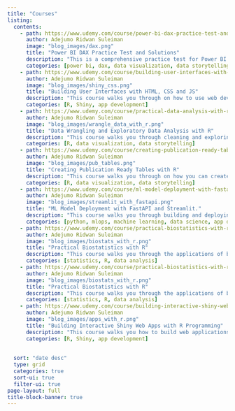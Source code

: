 ```yaml
---
title: "Courses"
listing:
  contents: 
    - path: https://www.udemy.com/course/power-bi-dax-practice-test-and-solutions/?referralCode=ADCE2EFFBB1C7548B824
      author: Adejumo Ridwan Suleiman
      image: "blog_images/dax.png"
      title: "Power BI DAX Practice Test and Solutions"
      description: "This is a comprehensive practice test for Power BI DAX, designed to help you assess and improve your skills in data analysis and modeling using DAX functions. The test includes a variety of questions covering key concepts and techniques in Power BI DAX, along with detailed solutions to help you understand the correct answers."
      categories: [power bi, dax, data visualization, data storytelling, data analysis]
    - path: https://www.udemy.com/course/building-user-interfaces-with-r-shiny-html-js-and-css/?referralCode=6A61833497008D5A53AF
      author: Adejumo Ridwan Suleiman
      image: "blog_images/shiny_css.png"
      title: "Building User Interfaces with HTML, CSS and JS"
      description: "This course walks you through on how to use web development technologies such as JS, CSS and HTML to build Shiny applications."
      categories: [R, Shiny, app development]
    - path: https://www.udemy.com/course/practical-data-analysis-with-r-programming/?referralCode=51DF29BB00C08C188480
      author: Adejumo Ridwan Suleiman
      image: "blog_images/wrangle_data_with_r.png"
      title: "Data Wrangling and Exploratory Data Analysis with R"
      description: "This course walks you through cleaning and exploring data using various libraries in R such as dplyr, tidyr, and so on."
      categories: [R, data visualization, data storytelling]
    - path: https://www.udemy.com/course/creating-publication-ready-tables-in-r/?referralCode=1981766BDF5C9F1A5B4D
      author: Adejumo Ridwan Suleiman
      image: "blog_images/pub_tables.png"
      title: "Creating Publication Ready Tables with R"
      description: "This course walks you through on how you can create various complex tables, and beautify your tables using various libraries in R."
      categories: [R, data visualization, data storytelling]
    - path: https://www.udemy.com/course/ml-model-deployment-with-fastapi-and-streamlit/?referralCode=F5A92CE034F17099C9F0
      author: Adejumo Ridwan Suleiman
      image: "blog_images/streamlit_with_fastapi.png"
      title: "ML Model Deployment with FastAPI and Streamlit."
      description: "This course walks you through building and deploying real ML applications using the tools you already know: Python, FastAPI, and Streamlit. So, you can stop waiting for engineers and start deploying your solutions."
      categories: [python, mlops, machine learning, data science, app development]
    - path: https://www.udemy.com/course/practical-biostatistics-with-r/?referralCode=62235AEEDF809F66FEFA
      author: Adejumo Ridwan Suleiman
      image: "blog_images/biostats_with_r.png"
      title: "Practical Biostatistics with R"
      description: "This course walks you through the applications of biostatistics using the R software."
      categories: [statistics, R, data analysis]
    - path: https://www.udemy.com/course/practical-biostatistics-with-r/?referralCode=62235AEEDF809F66FEFA
      author: Adejumo Ridwan Suleiman
      image: "blog_images/biostats_with_r.png"
      title: "Practical Biostatistics with R"
      description: "This course walks you through the applications of biostatistics using the R software."
      categories: [statistics, R, data analysis]
    - path: https://www.udemy.com/course/building-interactive-shiny-web-apps-with-r-programming/?referralCode=D14E5F6ED868849C8504
      author: Adejumo Ridwan Suleiman
      image: "blog_images/apps_with_r.png"
      title: "Building Interactive Shiny Web Apps with R Programming"
      description: "This course walks you how to build web applications using the R Shiny framework."
      categories: [R, Shiny, app development]
      
  
  sort: "date desc"
  type: grid
  categories: true
  sort-ui: true
  filter-ui: true
page-layout: full
title-block-banner: true
---
```


